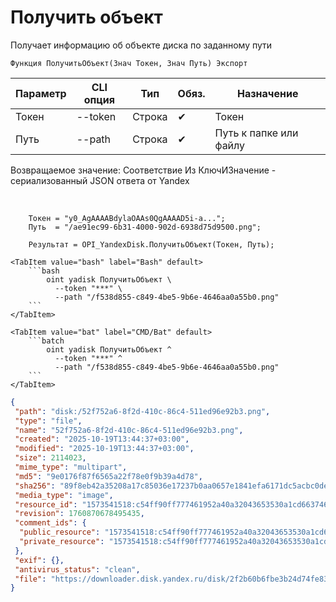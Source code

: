 ﻿---
sidebar_position: 3
description: Получить объект и другие функции для работы с Yandex Disk в Открытом пакете интеграций - бесплатной open-source библиотеке интеграций для 1С:Предприятие 8, OneScript и CLI
keywords: [1C, 1С, 1С:Предприятие, 1С:Предприятие 8.3, API, Интеграция, Сервисы, Обмен, OneScript, CLI, Yandex Disk]
---


# Получить объект
 Получает информацию об объекте диска по заданному пути



`Функция ПолучитьОбъект(Знач Токен, Знач Путь) Экспорт`

  | Параметр | CLI опция | Тип | Обяз. | Назначение |
  |-|-|-|-|-|
  | Токен | --token | Строка | &#x2714; | Токен |
  | Путь | --path | Строка | &#x2714; | Путь к папке или файлу |

  
  Возвращаемое значение:   Соответствие Из КлючИЗначение - сериализованный JSON ответа от Yandex

<br/>



```bsl title="Пример использования для 1С:Предприятие/OneScript"
    Токен = "y0_AgAAAABdylaOAAs0QgAAAAD5i-a...";
    Путь  = "/ae91ec99-6b31-4000-902d-6938d75d9500.png";

    Результат = OPI_YandexDisk.ПолучитьОбъект(Токен, Путь);
```
    

 <Tabs>
  
    <TabItem value="bash" label="Bash" default>
        ```bash
            oint yadisk ПолучитьОбъект \
              --token "***" \
              --path "/f538d855-c849-4be5-9b6e-4646aa0a55b0.png"
        ```
    </TabItem>
  
    <TabItem value="bat" label="CMD/Bat" default>
        ```batch
            oint yadisk ПолучитьОбъект ^
              --token "***" ^
              --path "/f538d855-c849-4be5-9b6e-4646aa0a55b0.png"
        ```
    </TabItem>
</Tabs>


```json title="Результат"
{
 "path": "disk:/52f752a6-8f2d-410c-86c4-511ed96e92b3.png",
 "type": "file",
 "name": "52f752a6-8f2d-410c-86c4-511ed96e92b3.png",
 "created": "2025-10-19T13:44:37+03:00",
 "modified": "2025-10-19T13:44:37+03:00",
 "size": 2114023,
 "mime_type": "multipart",
 "md5": "9e0176f87f6565a22f78e0f9b39a4d78",
 "sha256": "89f8eb42a35208a17c85036e17237b0aa0657e1841efa6171dc5acbc0dea9e18",
 "media_type": "image",
 "resource_id": "1573541518:c54ff90ff777461952a40a32043653530a1cd663746bbb8d9258b916cc8502b3",
 "revision": 1760870678495435,
 "comment_ids": {
  "public_resource": "1573541518:c54ff90ff777461952a40a32043653530a1cd663746bbb8d9258b916cc8502b3",
  "private_resource": "1573541518:c54ff90ff777461952a40a32043653530a1cd663746bbb8d9258b916cc8502b3"
 },
 "exif": {},
 "antivirus_status": "clean",
 "file": "https://downloader.disk.yandex.ru/disk/2f2b60b6fbe3b24d74fe83f4d543522e709b87efb527490e82a46334815fb5ba/68f4f956/Kdpe3dFisZLPovVA4r-aBmpkby3AOQiLsayEHYapOMw2ylFGSbZZrsWtGPTvHxG_-QDrqSGFBOOsS3b3gKT1zA%3D%3D?uid=1573541518&filename=52f752a6-8f2d-410c-86c4-511ed96e92b3.png&disposition=attachment&hash=&limit=0&content_type=multipart&owner_uid=1573541518&fsize=2114023&hid=03d7263840468e281bd0b238a26e7d0d&media_type=image&tknv=v3&etag=9e0176f87f6565a22f78e0f9b39a4d78"
}
```

